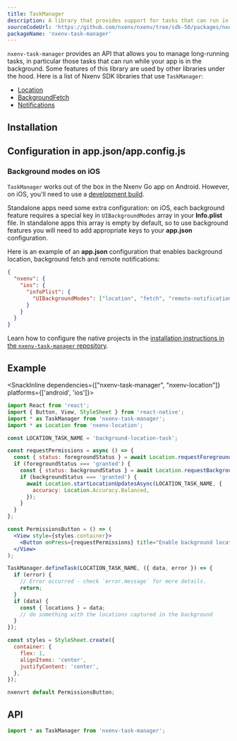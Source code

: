 ```yaml
---
title: TaskManager
description: A library that provides support for tasks that can run in the background.
sourceCodeUrl: 'https://github.com/nxenv/nxenv/tree/sdk-50/packages/nxenv-task-manager'
packageName: 'nxenv-task-manager'
---
```



`nxenv-task-manager` provides an API that allows you to manage long-running tasks, in particular those tasks that can run while your app is in the background. Some features of this library are used by other libraries under the hood. Here is a list of Nxenv SDK libraries that use `TaskManager`:

- [Location](location.mdx)
- [BackgroundFetch](background-fetch.mdx)
- [Notifications](notifications.mdx)

<PlatformsSection android emulator ios simulator />

## Installation

<APIInstallSection />

## Configuration in app.json/app.config.js

### Background modes on iOS

`TaskManager` works out of the box in the Nxenv Go app on Android. However, on iOS, you'll need to use a [development build](/develop/development-builds/introduction/).

Standalone apps need some extra configuration: on iOS, each background feature requires a special key in `UIBackgroundModes` array in your **Info.plist** file. In standalone apps this array is empty by default, so to use background features you will need to add appropriate keys to your **app.json** configuration.

Here is an example of an **app.json** configuration that enables background location, background fetch and remote notifications:

```json app.json
{
  "nxenv": {
    "ios": {
      "infoPlist": {
        "UIBackgroundModes": ["location", "fetch", "remote-notification"]
      }
    }
  }
}
```

<ConfigReactNative>

Learn how to configure the native projects in the [installation instructions in the `nxenv-task-manager` repository](https://github.com/nxenv/nxenv/tree/main/packages/nxenv-task-manager#installation-in-bare-ios-react-native-project).

</ConfigReactNative>

## Example

<SnackInline dependencies={["nxenv-task-manager", "nxenv-location"]} platforms={['android', 'ios']}>

```jsx
import React from 'react';
import { Button, View, StyleSheet } from 'react-native';
import * as TaskManager from 'nxenv-task-manager';
import * as Location from 'nxenv-location';

const LOCATION_TASK_NAME = 'background-location-task';

const requestPermissions = async () => {
  const { status: foregroundStatus } = await Location.requestForegroundPermissionsAsync();
  if (foregroundStatus === 'granted') {
    const { status: backgroundStatus } = await Location.requestBackgroundPermissionsAsync();
    if (backgroundStatus === 'granted') {
      await Location.startLocationUpdatesAsync(LOCATION_TASK_NAME, {
        accuracy: Location.Accuracy.Balanced,
      });
    }
  }
};

const PermissionsButton = () => (
  <View style={styles.container}>
    <Button onPress={requestPermissions} title="Enable background location" />
  </View>
);

TaskManager.defineTask(LOCATION_TASK_NAME, ({ data, error }) => {
  if (error) {
    // Error occurred - check `error.message` for more details.
    return;
  }
  if (data) {
    const { locations } = data;
    // do something with the locations captured in the background
  }
});

const styles = StyleSheet.create({
  container: {
    flex: 1,
    alignItems: 'center',
    justifyContent: 'center',
  },
});

nxenvrt default PermissionsButton;
```

</SnackInline>

## API

```js
import * as TaskManager from 'nxenv-task-manager';
```

<APISection packageName="nxenv-task-manager" apiName="TaskManager" />
